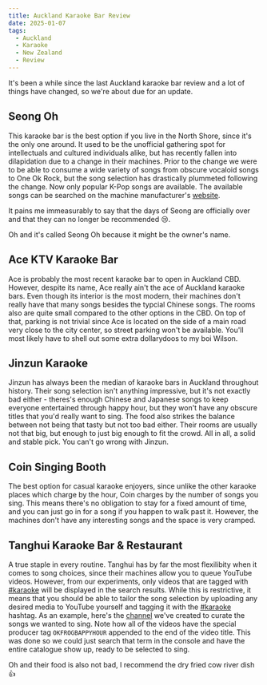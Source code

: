 ```yaml
---
title: Auckland Karaoke Bar Review
date: 2025-01-07
tags:
  - Auckland
  - Karaoke
  - New Zealand
  - Review
---
```


It's been a while since the last Auckland karaoke bar review and a lot of things have changed, so we're about due for an update.

## Seong Oh

This karaoke bar is the best option if you live in the North Shore, since it's the only one around. It used to be the unofficial gathering spot for intellectuals and cultured individuals alike, but has recently fallen into dilapidation due to a change in their machines. Prior to the change we were to be able to consume a wide variety of songs from obscure vocaloid songs to One Ok Rock, but the song selection has drastically plummeted following the change. Now only popular K-Pop songs are available. The available songs can be searched on the machine manufacturer's [website](https://www.tjmedia.com/tjsong/song_search.asp).

It pains me immeasurably to say that the days of Seong are officially over and that they can no longer be recommended 😢.

Oh and it's called Seong Oh because it might be the owner's name.

## Ace KTV Karaoke Bar

Ace is probably the most recent karaoke bar to open in Auckland CBD. However, despite its name, Ace really ain't the ace of Auckland karaoke bars. Even though its interior is the most modern, their machines don't really have that many songs besides the typcial Chinese songs. The rooms also are quite small compared to the other options in the CBD. On top of that, parking is not trivial since Ace is located on the side of a main road very close to the city center, so street parking won't be available. You'll most likely have to shell out some extra dollarydoos to my boi Wilson.

## Jinzun Karaoke

Jinzun has always been the median of karaoke bars in Auckland throughout history. Their song selection isn't anything impressive, but it's not exactly bad either - theres's enough Chinese and Japanese songs to keep everyone entertained through happy hour, but they won't have any obscure titles that you'd really want to sing. The food also strikes the balance between not being that tasty but not too bad either. Their rooms are usually not that big, but enough to just big enough to fit the crowd. All in all, a solid and stable pick. You can't go wrong with Jinzun.

## Coin Singing Booth

The best option for casual karaoke enjoyers, since unlike the other karaoke places which charge by the hour, Coin charges by the number of songs you sing. This means there's no obligation to stay for a fixed amount of time, and you can just go in for a song if you happen to walk past it. However, the machines don't have any interesting songs and the space is very cramped.

## Tanghui Karaoke Bar & Restaurant

A true staple in every routine. Tanghui has by far the most flexilibity when it comes to song choices, since their machines allow you to queue YouTube videos. However, from our experiments, only videos that are tagged with [#karaoke](https://www.youtube.com/hashtag/karaoke) will be displayed in the search results. While this is restrictive, it means that you should be able to tailor the song selection by uploading any desired media to YouTube yourself and tagging it with the [#karaoke](https://www.youtube.com/hashtag/karaoke) hashtag. As an example, here's the [channel](https://www.youtube.com/@bappyhour) we've created to curate the songs we wanted to sing. Note how all of the videos have the special producer tag `OKFROGBAPPYHOUR` appended to the end of the video title. This was done so we could just search that term in the console and have the entire catalogue show up, ready to be selected to sing.

Oh and their food is also not bad, I recommend the dry fried cow river dish 👍